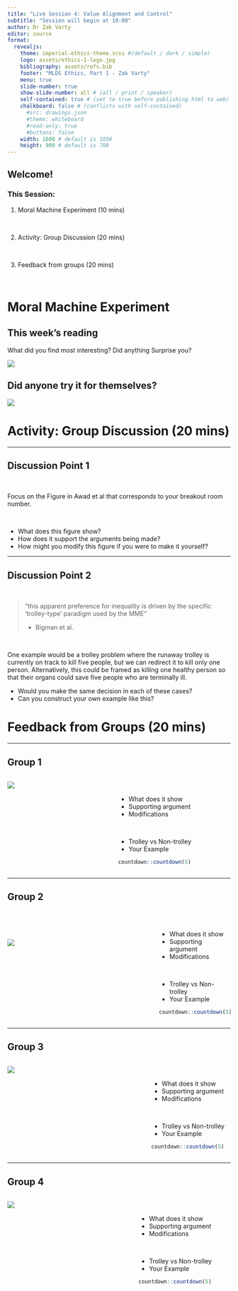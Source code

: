 ```yaml
---
title: "Live Session 4: Value Alignment and Control"
subtitle: "Session will begin at 10:00"
author: Dr Zak Varty
editor: source
format:
  revealjs:
    theme: imperial-ethics-theme.scss #(default / dark / simple)
    logo: assets/ethics-1-logo.jpg
    bibliography: assets/refs.bib
    footer: "MLDS Ethics, Part 1 - Zak Varty"
    menu: true
    slide-number: true
    show-slide-number: all # (all / print / speaker)
    self-contained: true # (set to true before publishing html to web)
    chalkboard: false # (conflicts with self-contained)
      #src: drawings.json
      #theme: whiteboard
      #read-only: true
      #buttons: false
    width: 1600 # default is 1050
    height: 900 # default is 700
---
```


## Welcome!

### This Session: 

1. Moral Machine Experiment (10 mins)

<br>

2. Activity: Group Discussion (20 mins)

<br>

3. Feedback from groups (20 mins)

<br>


# Moral Machine Experiment 

## This week's reading

What did you find most interesting? Did anything Surprise you?

![](moral-machine-experiment-paper.png)



## Did anyone try it for themselves?

![](moral-machine-experiment-website.png)


# Activity: Group Discussion (20 mins) 

--------------------------------------------------------------------------------

## Discussion Point 1

<br>

Focus on the Figure in Awad et al that corresponds to your breakout room number.

<br>

  - What does this figure show? 
  - How does it support the arguments being made? 
  - How might you modify this figure if you were to make it yourself?


--------------------------------------------------------------------------------

## Discussion Point 2

<br>

> "this apparent preference for inequality is driven by the specific ‘trolley-type’ paradigm used by the MME"
>
> - Bigman et al.

<br>

 One example would be a trolley problem where the runaway trolley is currently on track to kill five people, but we can redirect it to kill only one person. Alternatively, this could be framed as killing one healthy person so that their organs could save five people who are terminally ill. 

  - Would you make the same decision in each of these cases?
  - Can you construct your own example like this?


# Feedback from Groups (20 mins)

--------------------------------------------------------------------------------

## Group 1

:::: {.columns}
::: {.column width="40%"}
![](moral-machine-figure-1.png)
:::
::: {.column width="5%"}
:::
::: {.column width="55%"}
<br>

- What does it show
- Supporting argument
- Modifications

<br>

- Trolley vs Non-trolley
- Your Example

```r
countdown::countdown(5)
```

:::
::::


--------------------------------------------------------------------------------

## Group 2

:::: {.columns}
::: {.column width="60%"}
<br>
<br>
<br>
![](moral-machine-figure-2.png)
:::
::: {.column width="5%"}
:::
::: {.column width="35%"}
<br>

- What does it show
- Supporting argument
- Modifications

<br>

- Trolley vs Non-trolley
- Your Example

```r
countdown::countdown(5)
```
:::
::::

--------------------------------------------------------------------------------

## Group 3

:::: {.columns}
::: {.column width="40%"}
![](moral-machine-figure-3.png)
:::
::: {.column width="15%"}
:::
::: {.column width="35%"}
<br>

- What does it show
- Supporting argument
- Modifications

<br>

- Trolley vs Non-trolley
- Your Example

```r
countdown::countdown(5)
```

:::
::::

--------------------------------------------------------------------------------

## Group 4

:::: {.columns}
::: {.column width="50%"}
![](moral-machine-figure-4.png)
:::
::: {.column width="5%"}
:::
::: {.column width="45%"}
<br>

- What does it show
- Supporting argument
- Modifications

<br>

- Trolley vs Non-trolley
- Your Example

```r
countdown::countdown(5)
```

:::
::::




